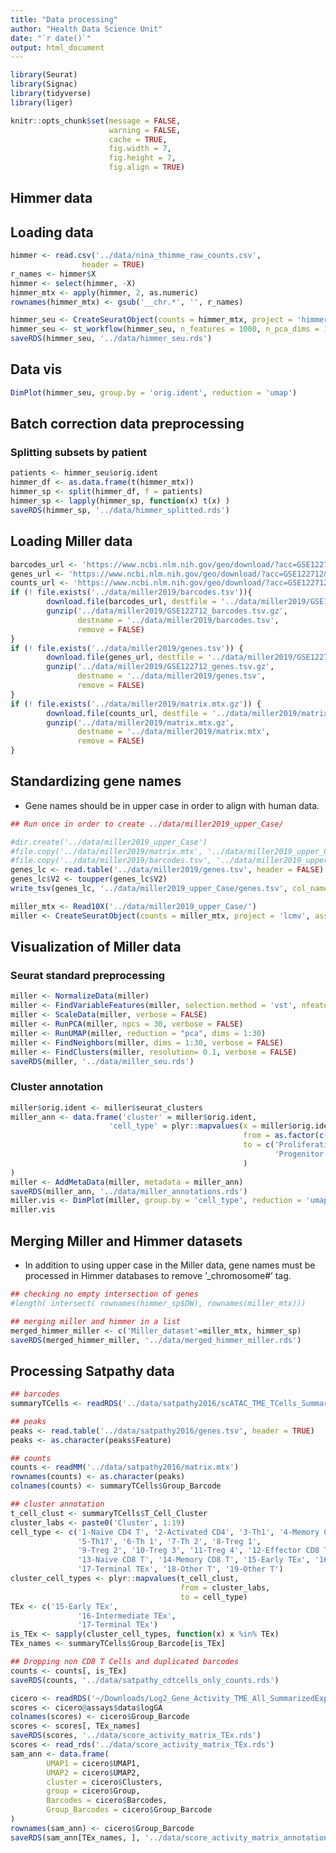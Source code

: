 ```yaml
---
title: "Data processing"
author: "Health Data Science Unit"
date: "`r date()`"
output: html_document
---
```



```r
library(Seurat)
library(Signac)
library(tidyverse)
library(liger)

knitr::opts_chunk$set(message = FALSE,
                      warning = FALSE, 
                      cache = TRUE,
                      fig.width = 7,
                      fig.height = 7, 
                      fig.align = TRUE)
```

## Himmer data


## Loading data

```r
himmer <- read.csv('../data/nina_thimme_raw_counts.csv', 
                header = TRUE)
r_names <- himmer$X
himmer <- select(himmer, -X)
himmer_mtx <- apply(himmer, 2, as.numeric)
rownames(himmer_mtx) <- gsub('__chr.*', '', r_names) 

himmer_seu <- CreateSeuratObject(counts = himmer_mtx, project = 'himmer', min.cells = 1, assay = 'rna')
himmer_seu <- st_workflow(himmer_seu, n_features = 1000, n_pca_dims = 100)
saveRDS(himmer_seu, '../data/himmer_seu.rds')
```


## Data vis

```r
DimPlot(himmer_seu, group.by = 'orig.ident', reduction = 'umap') 
```

## Batch correction data preprocessing

### Splitting subsets by patient

```r
patients <- himmer_seu$orig.ident
himmer_df <- as.data.frame(t(himmer_mtx))
himmer_sp <- split(himmer_df, f = patients) 
himmer_sp <- lapply(himmer_sp, function(x) t(x) )
saveRDS(himmer_sp, '../data/himmer_splitted.rds')
```


## Loading Miller data

```r
barcodes_url <- 'https://www.ncbi.nlm.nih.gov/geo/download/?acc=GSE122712&format=file&file=GSE122712%5Fbarcodes%2Etsv%2Egz'
genes_url <- 'https://www.ncbi.nlm.nih.gov/geo/download/?acc=GSE122712&format=file&file=GSE122712%5Fgenes%2Etsv%2Egz'
counts_url <- 'https://www.ncbi.nlm.nih.gov/geo/download/?acc=GSE122712&format=file&file=GSE122712%5Fmatrix%2Emtx%2Egz' 
if (! file.exists('../data/miller2019/barcodes.tsv')){
        download.file(barcodes_url, destfile = '../data/miller2019/GSE122712_barcodes.tsv.gz')
        gunzip('../data/miller2019/GSE122712_barcodes.tsv.gz',
               destname = '../data/miller2019/barcodes.tsv', 
               remove = FALSE)
}
if (! file.exists('../data/miller2019/genes.tsv')) {
        download.file(genes_url, destfile = '../data/miller2019/GSE122712_genes.tsv.gz')
        gunzip('../data/miller2019/GSE122712_genes.tsv.gz', 
               destname = '../data/miller2019/genes.tsv', 
               remove = FALSE)
}
if (! file.exists('../data/miller2019/matrix.mtx.gz')) {
        download.file(counts_url, destfile = '../data/miller2019/matrix.mtx.gz')
        gunzip('../data/miller2019/matrix.mtx.gz', 
               destname = '../data/miller2019/matrix.mtx', 
               remove = FALSE)
}
```

## Standardizing gene names

* Gene names should be in upper case in order to align with human data.

```r
## Run once in order to create ../data/miller2019_upper_Case/

#dir.create('../data/miller2019_upper_Case')
#file.copy('../data/miller2019/matrix.mtx', '../data/miller2019_upper_Case/')
#file.copy('../data/miller2019/barcodes.tsv', '../data/miller2019_upper_Case/')
genes_lc <- read.table('../data/miller2019/genes.tsv', header = FALSE)
genes_lc$V2 <- toupper(genes_lc$V2)
write_tsv(genes_lc, '../data/miller2019_upper_Case/genes.tsv', col_names = FALSE)
```

```r
miller_mtx <- Read10X('../data/miller2019_upper_Case/')
miller <- CreateSeuratObject(counts = miller_mtx, project = 'lcmv', assay = 'RNA', min.cells = 1, min.features = 200)
```

## Visualization of Miller data

### Seurat standard preprocessing

```r
miller <- NormalizeData(miller)
miller <- FindVariableFeatures(miller, selection.method = 'vst', nfeatures = 3000)
miller <- ScaleData(miller, verbose = FALSE)
miller <- RunPCA(miller, npcs = 30, verbose = FALSE)
miller <- RunUMAP(miller, reduction = "pca", dims = 1:30)
miller <- FindNeighbors(miller, dims = 1:30, verbose = FALSE)
miller <- FindClusters(miller, resolution= 0.1, verbose = FALSE)
saveRDS(miller, '../data/miller_seu.rds')
```

### Cluster annotation

```r
miller$orig.ident <- miller$seurat_clusters
miller_ann <- data.frame('cluster' = miller$orig.ident,
                      'cell_type' = plyr::mapvalues(x = miller$orig.ident,
                                                    from = as.factor(c(3,0,4,2,1)), 
                                                    to = c('Proliferating', 'Effector', 'Naive',
                                                           'Progenitor Ex', 'Terminally Ex')
                                                    )
)
miller <- AddMetaData(miller, metadata = miller_ann)
saveRDS(miller_ann, '../data/miller_annotations.rds')
miller.vis <- DimPlot(miller, group.by = 'cell_type', reduction = 'umap', label = TRUE) + NoLegend() + ggtitle('RNA')
miller.vis
```



## Merging Miller and Himmer datasets

* In addition to using upper case in the Miller data, gene names must be processed in Himmer databases to remove '_chromosome#' tag.

```r
## checking no empty intersection of genes
#length( intersect( rownames(himmer_sp$DW), rownames(miller_mtx)))

## merging miller and himmer in a list
merged_himmer_miller <- c('Miller_dataset'=miller_mtx, himmer_sp)
saveRDS(merged_himmer_miller, '../data/merged_himmer_miller.rds')
```

## Processing Satpathy data

```r
## barcodes
summaryTCells <- readRDS('../data/satpathy2016/scATAC_TME_TCells_SummarizedExperiment.final.rds')

## peaks
peaks <- read.table('../data/satpathy2016/genes.tsv', header = TRUE)
peaks <- as.character(peaks$Feature)

## counts
counts <- readMM('../data/satpathy2016/matrix.mtx')
rownames(counts) <- as.character(peaks)
colnames(counts) <- summaryTCells$Group_Barcode
```


```r
## cluster annotation
t_cell_clust <- summaryTCells$T_Cell_Cluster
cluster_labs <- paste0('Cluster', 1:19)        
cell_type <- c('1-Naive CD4 T', '2-Activated CD4', '3-Th1', '4-Memory CD4 T',
               '5-Th17', '6-Th 1', '7-Th 2', '8-Treg 1',
               '9-Treg 2', '10-Treg 3', '11-Treg 4', '12-Effector CD8 T',
               '13-Naive CD8 T', '14-Memory CD8 T', '15-Early TEx', '16-Intermediate TEx',
               '17-Terminal TEx', '18-Other T', '19-Other T')
cluster_cell_types <- plyr::mapvalues(t_cell_clust, 
                                      from = cluster_labs, 
                                      to = cell_type)
TEx <- c('15-Early TEx', 
               '16-Intermediate TEx',
               '17-Terminal TEx')
is_TEx <- sapply(cluster_cell_types, function(x) x %in% TEx)
TEx_names <- summaryTCells$Group_Barcode[is_TEx]

## Dropping non CD8 T Cells and duplicated barcodes
counts <- counts[, is_TEx]
saveRDS(counts, '../data/satpathy_cdtcells_only_counts.rds')
```

```r
cicero <- readRDS('~/Downloads/Log2_Gene_Activity_TME_All_SummarizedExperiment.final.rds')
scores <- cicero@assays$data$logGA
colnames(scores) <- cicero$Group_Barcode
scores <- scores[, TEx_names]
saveRDS(scores, '../data/score_activity_matrix_TEx.rds')
scores <- read_rds('../data/score_activity_matrix_TEx.rds')
sam_ann <- data.frame(
        UMAP1 = cicero$UMAP1,
        UMAP2 = cicero$UMAP2,
        cluster = cicero$Clusters,
        group = cicero$Group,
        Barcodes = cicero$Barcodes,
        Group_Barcodes = cicero$Group_Barcode
)
rownames(sam_ann) <- cicero$Group_Barcode
saveRDS(sam_ann[TEx_names, ], '../data/score_activity_matrix_annotations_TEx.rds')


```





